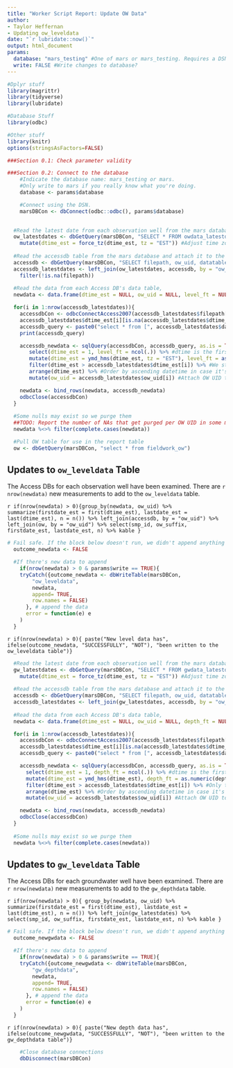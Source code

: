 ---
title: "Worker Script Report: Update OW Data"
author:
- Taylor Heffernan
- Updating ow_leveldata
date: "`r lubridate::now()`" 
output: html_document
params:
  database: "mars_testing" #One of mars or mars_testing. Requires a DSN of the same name.
  write: FALSE #Write changes to database?
---

```{r setup, include=FALSE}

#Dplyr stuff
library(magrittr)
library(tidyverse)
library(lubridate)

#Database Stuff
library(odbc)

#Other stuff
library(knitr)
options(stringsAsFactors=FALSE)
```

```{r Section 0 - Preamble and database connections, include=FALSE}
###Section 0.1: Check parameter validity

###Section 0.2: Connect to the database
	#Indicate the database name: mars_testing or mars. 
	#Only write to mars if you really know what you're doing.
 	database <- params$database

 	#Connect using the DSN.
	marsDBCon <- dbConnect(odbc::odbc(), params$database)
	
```

```{r Section 1A - Gathering OW data, include = FALSE}

  #Read the latest date from each observation well from the mars database
  ow_latestdates <- dbGetQuery(marsDBCon, "SELECT * FROM owdata_latestdates") %>%
    mutate(dtime_est = force_tz(dtime_est, tz = "EST")) #Adjust time zone without moving timestamp
  
  #Read the accessdb table from the mars database and attach it to the date data
  accessdb <- dbGetQuery(marsDBCon, "SELECT filepath, ow_uid, datatable, sumptable FROM accessdb")
  accessdb_latestdates <- left_join(ow_latestdates, accessdb, by = "ow_uid") %>% 
    filter(!is.na(filepath))
  
  #Read the data from each Access DB's data table, 
  newdata <- data.frame(dtime_est = NULL, ow_uid = NULL, level_ft = NULL) #data frame to incrementally append to

  for(i in 1:nrow(accessdb_latestdates)){
    accessdbCon <- odbcConnectAccess2007(accessdb_latestdates$filepath[i])
    accessdb_latestdates$dtime_est[i][is.na(accessdb_latestdates$dtime_est[i])] <- mdy('2/20/2001', tz = "EST")
    accessdb_query <- paste0("select * from [", accessdb_latestdates$datatable[i], "] where [Standard Dtime] > #",accessdb_latestdates$dtime_est[i], "# ")
    print(accessdb_query)

    accessdb_newdata <- sqlQuery(accessdbCon, accessdb_query, as.is = TRUE) %>%
       select(dtime_est = 1, level_ft = ncol(.)) %>% #dtime is the first column, level is the last
       mutate(dtime_est = ymd_hms(dtime_est, tz = "EST"), level_ft = as.numeric(level_ft)) %>% #Data comes in as plain text from RODBC
       filter(dtime_est > accessdb_latestdates$dtime_est[i]) %>% #We still need to filter by > the latest date because Access will treat values with fractional seconds as > values without fractional seconds. When R recieves them, though, we get them without the fractional seconds, so from our perspective, we have a value that is = the latest date. This is very silly.
       arrange(dtime_est) %>% #Order by ascending datetime in case it's out of order in the DB
       mutate(ow_uid = accessdb_latestdates$ow_uid[i]) #Attach OW UID to the data

    newdata <- bind_rows(newdata, accessdb_newdata)
    odbcClose(accessdbCon)
  }
  
  #Some nulls may exist so we purge them
  ##TODO: Report the number of NAs that get purged per OW UID in some manner, possibly if above a certain number of NAs.
  newdata %<>% filter(complete.cases(newdata))

  #Pull OW table for use in the report table
  ow <- dbGetQuery(marsDBCon, "select * from fieldwork_ow")

```


## Updates to `ow_leveldata` Table

The Access DBs for each observation well have been examined. There are `r nrow(newdata)` new measurements to add to the `ow_leveldata` table.

`r if(nrow(newdata) > 0){group_by(newdata, ow_uid) %>% summarize(firstdate_est = first(dtime_est), lastdate_est = last(dtime_est), n = n()) %>% left_join(accessdb, by = "ow_uid") %>% left_join(ow, by = "ow_uid") %>% select(smp_id, ow_suffix, firstdate_est, lastdate_est, n) %>% kable }`

```{r Section 1B - Writing to the ow_leveldata table, include = FALSE}	
# Fail safe. If the block below doesn't run, we didn't append anything
  outcome_newdata <- FALSE

  #If there's new data to append
	if(nrow(newdata) > 0 & params$write == TRUE){
    tryCatch({outcome_newdata <- dbWriteTable(marsDBCon, 
        "ow_leveldata", 
        newdata, 
        append= TRUE, 
        row.names = FALSE)
      }, # append the data
      error = function(e) e
    )
  }
```

`r if(nrow(newdata) > 0){ paste("New level data has", ifelse(outcome_newdata, "SUCCESSFULLY", "NOT"), "been written to the ow_leveldata table")}`

```{r Section 2A - Gathering GW data, include = FALSE}

  #Read the latest date from each observation well from the mars database
  gw_latestdates <- dbGetQuery(marsDBCon, "SELECT * FROM gwdata_latestdates") %>%
    mutate(dtime_est = force_tz(dtime_est, tz = "EST")) #Adjust time zone without moving timestamp
  
  #Read the accessdb table from the mars database and attach it to the date data
  accessdb <- dbGetQuery(marsDBCon, "SELECT filepath, ow_uid, datatable, sumptable FROM accessdb")
  accessdb_latestdates <- left_join(gw_latestdates, accessdb, by = "ow_uid") %>% filter(!is.na(filepath))
  
  #Read the data from each Access DB's data table, 
  newdata <- data.frame(dtime_est = NULL, ow_uid = NULL, depth_ft = NULL) #data frame to incrementally append to

  for(i in 1:nrow(accessdb_latestdates)){
    accessdbCon <- odbcConnectAccess2007(accessdb_latestdates$filepath[i])
    accessdb_latestdates$dtime_est[i][is.na(accessdb_latestdates$dtime_est[i])] <- mdy('2/20/2001', tz = "EST") #replace NAs with an early date
    accessdb_query <- paste0("select * from [", accessdb_latestdates$datatable[i], "] where [Standard Dtime] > #",accessdb_latestdates$dtime_est[i], "# ") #query new rows

    accessdb_newdata <- sqlQuery(accessdbCon, accessdb_query, as.is = TRUE) %>% 
      select(dtime_est = 1, depth_ft = ncol(.)) %>% #dtime is the first column, level is the last
      mutate(dtime_est = ymd_hms(dtime_est), depth_ft = as.numeric(depth_ft)) %>% #Data comes in as plain text from RODBC
      filter(dtime_est > accessdb_latestdates$dtime_est[i]) %>% #Only take the new data
      arrange(dtime_est) %>% #Order by ascending datetime in case it's out of order in the DB
      mutate(ow_uid = accessdb_latestdates$ow_uid[i]) #Attach OW UID to the data

    newdata <- bind_rows(newdata, accessdb_newdata)
    odbcClose(accessdbCon)
  }
  
  #Some nulls may exist so we purge them
  newdata %<>% filter(complete.cases(newdata))

```


## Updates to `gw_leveldata` Table

The Access DBs for each groundwater well have been examined. There are `r nrow(newdata)` new measurements to add to the `gw_depthdata` table.

`r if(nrow(newdata) > 0){ group_by(newdata, ow_uid) %>% summarize(firstdate_est = first(dtime_est), lastdate_est = last(dtime_est), n = n()) %>% left_join(gw_latestdates) %>% select(smp_id, ow_suffix, firstdate_est, lastdate_est, n) %>% kable }`

```{r Section 2B - Writing to the gw_depthdata table, include = FALSE}	
# Fail safe. If the block below doesn't run, we didn't append anything
  outcome_newgwdata <- FALSE

  #If there's new data to append
	if(nrow(newdata) > 0 & params$write == TRUE){
    tryCatch({outcome_newgwdata <- dbWriteTable(marsDBCon, 
        "gw_depthdata", 
        newdata, 
        append= TRUE, 
        row.names = FALSE)
      }, # append the data
      error = function(e) e
    )
  }
```

`r if(nrow(newdata) > 0){ paste("New depth data has", ifelse(outcome_newgwdata, "SUCCESSFULLY", "NOT"), "been written to the gw_depthdata table")}`




```{r Section 3 - Close DB connections and render this file, include = FALSE}
	#Close database connections
	dbDisconnect(marsDBCon)
```
